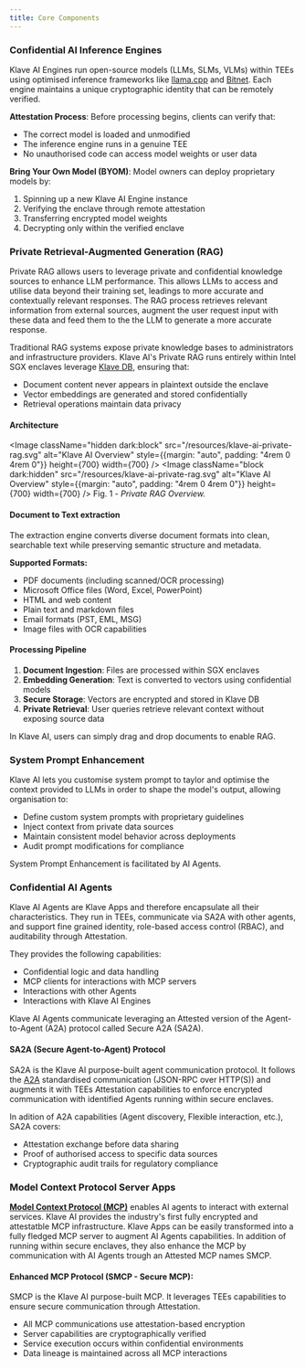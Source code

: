 ```yaml
---
title: Core Components
---
```



### Confidential AI Inference Engines

Klave AI Engines run open-source models (LLMs, SLMs, VLMs) within TEEs using optimised inference frameworks like [llama.cpp](https://github.com/ggml-org/llama.cpp) and [Bitnet](https://github.com/microsoft/BitNet). Each engine maintains a unique cryptographic identity that can be remotely verified.

**Attestation Process**: Before processing begins, clients can verify that:
- The correct model is loaded and unmodified
- The inference engine runs in a genuine TEE
- No unauthorised code can access model weights or user data

**Bring Your Own Model (BYOM)**: Model owners can deploy proprietary models by:
1. Spinning up a new Klave AI Engine instance
2. Verifying the enclave through remote attestation
3. Transferring encrypted model weights
4. Decrypting only within the verified enclave

### Private Retrieval-Augmented Generation (RAG)

Private RAG allows users to leverage private and confidential knowledge sources to enhance LLM performance. This allows LLMs to access and utilise data beyond their training set, leadings to more accurate and contextually relevant responses.
The RAG process retrieves relevant information from external sources, augment the user request input with these data and feed them to the the LLM to generate a more accurate response.

Traditional RAG systems expose private knowledge bases to administrators and infrastructure providers. 
Klave AI's Private RAG runs entirely within Intel SGX enclaves leverage [Klave DB](), ensuring that:
- Document content never appears in plaintext outside the enclave
- Vector embeddings are generated and stored confidentially
- Retrieval operations maintain data privacy

#### Architecture

<Image className="hidden dark:block" src="/resources/klave-ai-private-rag.svg" alt="Klave AI Overview" style={{margin: "auto", padding: "4rem 0 4rem 0"}} height={700} width={700} />
<Image className="block dark:hidden" src="/resources/klave-ai-private-rag.svg" alt="Klave AI Overview" style={{margin: "auto", padding: "4rem 0 4rem 0"}} height={700} width={700} />
Fig. 1 - *Private RAG Overview.*

#### Document to Text extraction

The extraction engine converts diverse document formats into clean, searchable text while preserving semantic structure and metadata.

**Supported Formats:**
- PDF documents (including scanned/OCR processing)
- Microsoft Office files (Word, Excel, PowerPoint)
- HTML and web content
- Plain text and markdown files
- Email formats (PST, EML, MSG)
- Image files with OCR capabilities

#### Processing Pipeline
1. **Document Ingestion**: Files are processed within SGX enclaves
2. **Embedding Generation**: Text is converted to vectors using confidential models
3. **Secure Storage**: Vectors are encrypted and stored in Klave DB
4. **Private Retrieval**: User queries retrieve relevant context without exposing source data

In Klave AI, users can simply drag and drop documents to enable RAG.

### System Prompt Enhancement

Klave AI lets you customise system prompt to taylor and optimise the context provided to LLMs in order to shape the model's output,
allowing organisation to:
- Define custom system prompts with proprietary guidelines
- Inject context from private data sources
- Maintain consistent model behavior across deployments
- Audit prompt modifications for compliance

System Prompt Enhancement is facilitated by AI Agents.

### Confidential AI Agents

Klave AI Agents are Klave Apps and therefore encapsulate all their characteristics. They run in TEEs, communicate via SA2A with other agents, and support fine grained identity, role-based access control (RBAC), and auditability through Attestation.

They provides the following capabilities:
- Confidential logic and data handling
- MCP clients for interactions with MCP servers
- Interactions with other Agents
- Interactions with Klave AI Engines

Klave AI Agents communicate leveraging an Attested version of the Agent-to-Agent (A2A) protocol called Secure A2A (SA2A).

#### SA2A (Secure Agent-to-Agent) Protocol

SA2A is the Klave AI purpose-built agent communication protocol. It follows the [A2A](https://a2aprotocol.ai/) standardised communication (JSON-RPC over HTTP(S)) and augments it with TEEs Attestation capabilities to enforce encrypted communication with identified Agents running within secure enclaves.

In adition of A2A capabilities (Agent discovery, Flexible interaction, etc.), SA2A covers:
- Attestation exchange before data sharing
- Proof of authorised access to specific data sources
- Cryptographic audit trails for regulatory compliance

### Model Context Protocol Server Apps

**[Model Context Protocol (MCP)](https://modelcontextprotocol.io/introduction)** enables AI agents to interact with external services.
Klave AI provides the industry's first fully encrypted and attestatble MCP infrastructure.
Klave Apps can be easily transformed into a fully fledged MCP server to augment AI Agents capabilities.
In addition of running within secure enclaves, they also enhance the MCP by communication with AI Agents trough an Attested MCP names SMCP.

#### Enhanced MCP Protocol (SMCP - Secure MCP):

SMCP is the Klave AI purpose-built MCP. It leverages TEEs capabilities to ensure secure communication through Attestation.

- All MCP communications use attestation-based encryption
- Server capabilities are cryptographically verified
- Service execution occurs within confidential environments
- Data lineage is maintained across all MCP interactions